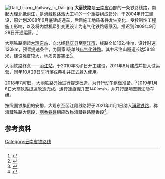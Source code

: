 {{Infobox rail system-route
|rail_name=大丽铁路
|other_name=滇藏铁路大丽段
|image=Dali - Lijiang Railway.jpg
|caption=[[韶山7C型电力机车|SS7C]]牵引的旅客列车在大丽铁路上运行
|locale={{PRC}}
|service_type=客运及货运
|start=[[大理东站|大理东]]、[[丽江东站|丽江东]]
|system_length=
|length_in_operation=162 km
|total_length=
|open_operation=
|line_title=线路
|lines=[[單線鐵路|单线]]
|stations= 13
|route_title=线路
|standard=国铁一级
|max_speed= 140km/h
|track_gauge={{standard gauge}}
|distance_between_mainlines=
|min_radius= 1200米
|max_grade= 20‰
|block_signal= [[自动闭塞|自动闭塞]]
|control=LKJ-2000
|engine=[[电气化铁路|电气化铁路]]
|electrified=25kv15Hz交流电
|depot=
|rollingstock= [[动车组|动车组]]、普速客车
|fleet_size= 
|begin_operation= 2009年9月28日
|operator=[[昆明铁路局|昆明铁路局]]
|route_map={{大丽铁路RDT}}
}}

[[File:Dali_Lijiang_Railway_in_Dali.jpg|thumb]]
'''大丽铁路'''是[[云南省|云南省]]西部的一条铁路线路，南起[[大理|大理]]北抵[[丽江|丽江]]，是[[滇藏铁路|滇藏铁路]]浩大工程的一个重要组成部分，于2004年开工建设，原计划2008年6月底建成通车，后因施工地质条件发生变化、受控制性工程施工影响，以及将内燃机牵引变更设计为电气化铁路等原因，推迟到2009年9月28日开通运营。<ref>{{Cite web |url=http://yn.yunnan.cn/html/2009-10/13/content_938773.htm |title=大丽铁路客车29日开通 乘客可乘火车到丽江 |access-date=2010-06-24 |archive-date=2016-03-06 |archive-url=https://web.archive.org/web/20160306042548/http://yn.yunnan.cn/html/2009-10/13/content_938773.htm |dead-url=no }}</ref>

大丽铁路南起[[大理东站|大理东站]]，向北经[[鹤庆县|鹤庆县]]至[[丽江市|丽江市]]，线路全长162.4km，设计时速120km，预留提速条件，为国家Ⅰ级单线[[电气化铁路|电气化铁路]]。其中禾洛山隧道长达5848米，建设难度较大，地质灾害突出<ref>{{Cite web |url=http://www.yn.xinhuanet.com/newscenter/2009-09/29/content_17843101_1.htm |title=大丽铁路正式通车运营 填补滇西北铁路网空白 |access-date=2010-08-31 |archive-date=2014-05-02 |archive-url=https://web.archive.org/web/20140502000350/http://www.yn.xinhuanet.com/newscenter/2009-09/29/content_17843101_1.htm |dead-url=yes }}</ref>。

大丽铁路终点——[[丽江站|丽江站]]，于2010年3月1日开工建设，2011年8月建成并投入试运营，同年10月29日举行落成典礼并正式投入使用。

2018年7月1日，大丽铁路开始进行提速改造，为开行动车组做准备。<ref>{{cite web |author1=新华网 |title=数千施工人员奋战188天 大丽铁路提速改造顺利完成 |url=http://yn.xinhuanet.com/original/2019-01/05/c_137721930.htm |access-date=2019-01-06 |archive-date=2020-11-20 |archive-url=https://web.archive.org/web/20201120183708/http://yn.xinhuanet.com/original/2019-01/05/c_137721930.htm |dead-url=no }}</ref>2019年1月5日大丽铁路提速改造完成，运行速度提升至140km/h，并开行昆明至丽江动车组。

按照国铁集团的安排，大理东至丽江段线路将于2021年11月1日纳入[[滇藏铁路|滇藏铁路]]，称滇藏铁路大丽段，[[丽香铁路|丽香铁路]]相应改称滇藏铁路丽香段<ref>{{cite journal|author=[[中国国家铁路集团有限公司|中国国家铁路集团有限公司]]|title=铁运函〔2021〕204号 国铁集团关于公布大理至瑞丽铁路等有关名称的通知|journal=铁路客货运输专刊|year=2021|issue=03|publisher=[[中国铁道出版社|中国铁道出版社]]|isbn=978-7-113-27838-0|pages=23-24}}</ref>。

== 参考资料 ==
{{reflist}}

{{大丽铁路}}
{{中国铁路}}
{{Yunnan topics}}

[[Category:云南省铁路线|Category:云南省铁路线]]